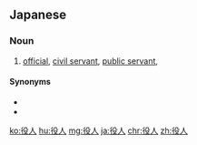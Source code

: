 ==Japanese==
{{ja-kanjitab|やく|にん|yomi=on}}

===Noun===
{{ja-noun|やくにん}}

# [[official]], [[civil servant]], [[public servant]], {{l|en|officer|id=one who has a position of authority in a hierarchical organization}}

====Synonyms====
* {{ja-r|公務員|こうむいん}}
* {{ja-r|官|つかさ}}

[[ko:役人]]
[[hu:役人]]
[[mg:役人]]
[[ja:役人]]
[[chr:役人]]
[[zh:役人]]